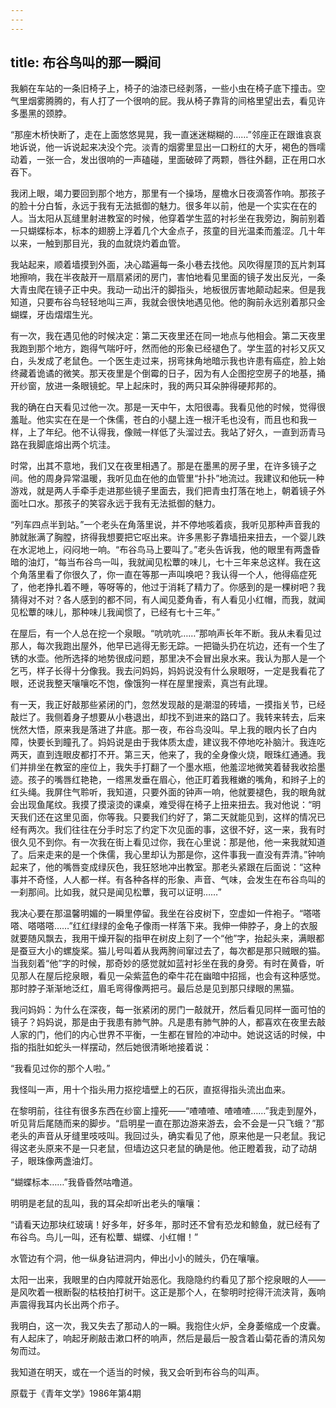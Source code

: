 ```yaml
---
---
---
```

title: 布谷鸟叫的那一瞬间
---




我躺在车站的一条旧椅子上，椅子的油漆已经剥落，一些小虫在椅子底下撞击。空气里烟雾腾腾的，有人打了一个很响的屁。我从椅子靠背的间格里望出去，看见许多墨黑的颈脖。

“那座木桥快断了，走在上面悠悠晃晃，我一直迷迷糊糊的……”邻座正在跟谁哀哀地诉说，他一诉说起来决没个完。淡青的烟雾里显出一口粉红的大牙，褐色的唇嚅动着，一张一合，发出很响的一声磕碰，里面破碎了两颗，唇往外翻，正在用口水吞下。

我闭上眼，竭力要回到那个地方，那里有一个操场，屋檐水日夜滴答作响。那孩子的脸十分白皙，永远于我有无法抵御的魅力。很多年以前，他是一个实实在在的人。当太阳从瓦缝里射进教室的时候，他穿着学生蓝的衬衫坐在我旁边，胸前别着一只蝴蝶标本，标本的翅膀上浮着几个大金点子，孩童的目光温柔而羞涩。几十年以来，一触到那目光，我的血就烧灼着血管。

我站起来，顺着墙摸到外面，决心踏遍每一条小巷去找他。风吹得屋顶的瓦片刺耳地擦响，我在半夜敲开一扇扇紧闭的房门，害怕地看见里面的镜子发出反光，一条大青虫爬在镜子正中央。我动一动出汗的脚指头，地板很厉害地颠动起来。但是我知道，只要布谷鸟轻轻地叫三声，我就会很快地遇见他。他的胸前永远别着那只金蝴蝶，牙齿熠熠生光。

有一次，我在遇见他的时候决定：第二天夜里还在同一地点与他相会。第二天夜里我跑到那个地方，跑得气喘吁吁，然而他的形象已经褪色了。学生蓝的衬衫又灰又白，头发成了老鼠色。一个医生走过来，拐弯抹角地暗示我也许患有癌症，脸上始终藏着诡谲的微笑。那天夜里是个倒霉的日子，因为有人企图挖空房子的地基，捅开纱窗，放进一条眼镜蛇。早上起床时，我的两只耳朵肿得硬邦邦的。

我的确在白天看见过他一次。那是一天中午，太阳很毒。我看见他的时候，觉得很羞耻。他实实在在是一个侏儒，苍白的小腿上连一根汗毛也没有，而且也和我一样，上了年纪。他不认得我，像贼一样低了头溜过去。我站了好久，一直到沥青马路在我脚底熔出两个坑洼。

时常，出其不意地，我们又在夜里相遇了。那是在墨黑的房子里，在许多镜子之间。他的周身异常温暖，我听见血在他的血管里“扑扑”地流过。我建议和他玩一种游戏，就是两人手牵手走进那些镜子里面去，我们把青虫打落在地上，朝着镜子外面吐口水。那孩子的笑容永远于我有无法抵御的魅力。

“列车四点半到站。”一个老头在角落里说，并不停地咳着痰，我听见那种声音我的肺就胀满了胸膛，挤得我想要把它呕出来。许多黑影子靠墙扭来扭去，一个婴儿跌在水泥地上，闷闷地一响。“布谷鸟马上要叫了。”老头告诉我，他的眼里有两盏昏暗的油灯，“每当布谷鸟一叫，我就闻见松蕈的味儿，七十三年来总这样。我在这个角落里看了你很久了，你一直在等那一声叫唤吧？我认得一个人，他得癌症死了，他老挣扎着不睡，等呀等的，他过于消耗了精力了。你感到的是一棵树吧？我猜得对不对？各人感到的都不同，有人闻见菱角香，有人看见小红帽，而我，就闻见松蕈的味儿，那种味儿我闻惯了，已经有七十三年。”

在屋后，有一个人总在挖一个泉眼。“吭吭吭……”那响声长年不断。我从未看见过那人，每次我跑出屋外，他早已逃得无影无踪。一把锄头扔在坑边，还有一个生了锈的水壶。他所选择的地势很成问题，那里决不会冒出泉水来。我认为那人是一个乞丐，样子长得十分像我。我去问妈妈，妈妈说没有什么泉眼呀，一定是我看花了眼，还说我整天嚷嚷吃不饱，像饿狗一样在屋里搜索，真岂有此理。

有一天，我正好敲那些紧闭的门，忽然发现敲的是潮湿的砖墙，一摸指关节，已经敲烂了。我侧着身子想要从小巷退出，却找不到进来的路口了。我转来转去，后来恍然大悟，原来我是落进了井底。那一夜，布谷鸟没叫。早上我的眼内长了白内障，快要长到瞳孔了。妈妈说是由于我体质太虚，建议我不停地吃补脑汁。我连吃两天，直到连眼皮都打不开。第三天，他来了，我的全身像火烧，眼珠红通通。我们并排坐在教室的座位上，我失手打翻了一个墨水瓶，他羞涩地微笑着替我收拾墨迹。孩子的嘴唇红艳艳，一绺黑发垂在眉心，他正盯着我稚嫩的嘴角，和辫子上的红头绳。我屏住气聆听，我知道，只要外面的钟声一响，他就要褪色，我的眼角就会出现鱼尾纹。我摸了摸滚烫的课桌，难受得在椅子上扭来扭去。我对他说：“明天我们还在这里见面，你等我。只要我们约好了，第二天就能见到，这样的情况已经有两次。我们往往在分手时忘了约定下次见面的事，这很不好，这一来，我有时很久见不到你。有一次我在街上看见过你，我在心里说：那是他，他一来我就知道了。后来走来的是一个侏儒，我心里却认为那是你，这件事我一直没有弄清。”钟响起来了，他的嘴唇变成绿灰色，我狂怒地冲出教室。那老头紧跟在后面说：“这种事并不奇怪，人人都一样。有各种各样的形象、声音、气味，会发生在布谷鸟叫的一刹那间。比如我，就只是闻见松蕈，我可以证明……”

我决心要在那温馨明媚的一瞬里停留。我坐在谷皮树下，空虚如一件袍子。“嗒嗒嗒、嗒嗒嗒……”红红绿绿的金龟子像雨一样落下来。我伸一伸脖子，身上的衣服就要随风飘去，我用干燥开裂的指甲在树皮上刻了一个“他”字，抬起头来，满眼都是蚕豆大小的螺旋桨。猫儿号叫着从我两胯间窜过去了，每次都是那只贼眼的猫。当我刻着“他”字的时候，那奇妙的感觉就如蓝衬衫坐在我的身旁。有时在黄昏，听见那人在屋后挖泉眼，看见一朵紫蓝色的牵牛花在幽暗中招摇，也会有这种感觉。那时脖子渐渐地泛红，眉毛弯得像两把弓。最后总是见到那只绿眼的黑猫。

我问妈妈：为什么在深夜，每一张紧闭的房门一敲就开，然后看见同样一面可怕的镜子？妈妈说，那是由于我患有肺气肿。凡是患有肺气肿的人，都喜欢在夜里去敲人家的门，他们的内心世界不平衡，一生都在冒险的冲动中。她说这话的时候，中指的指肚如蛇头一样摆动，然后她很清晰地接着说：

“我看见过你的那个人啦。”

我怪叫一声，用十个指头用力抠挖墙壁上的石灰，直抠得指头流出血来。

在黎明前，往往有很多东西在纱窗上撞死——“喳喳喳、喳喳喳……”我走到屋外，听见背后尾随而来的脚步。“启明星一直在那边游来游去，会不会是一只飞蛾？”那老头的声音从牙缝里吱吱叫。我回过头，确实看见了他，原来他是一只老鼠。我记得这老头原来不是一只老鼠，但墙边这只老鼠的确是他。他正瞪着我，动了动胡子，眼珠像两盏油灯。

“蝴蝶标本……”我昏昏然咕噜道。

明明是老鼠的乱叫，我的耳朵却听出老头的嚷嚷：

“请看天边那块红玻璃！好多年，好多年，那时还不曾有恐龙和鲸鱼，就已经有了布谷鸟。鸟儿一叫，还有松蕈、蝴蝶、小红帽！”

水管边有个洞，他一纵身钻进洞内，伸出小小的贼头，仍在嚷嚷。

太阳一出来，我眼里的白内障就开始恶化。我隐隐约约看见了那个挖泉眼的人——是风吹着一根断裂的枯枝拍打树干。这正是那个人，在黎明时挖得汗流浃背，轰响声震得我耳内长出两个疖子。

我明白，这一次，我又失去了那动人的一瞬。我抱住火炉，全身萎缩成一个皮囊。有人起床了，响起牙刷敲击漱口杯的响声，然后是最后一股含着山菊花香的清风匆匆而过。

我知道在明天，或在一个适当的时候，我又会听到布谷鸟的叫声。

原载于《青年文学》1986年第4期